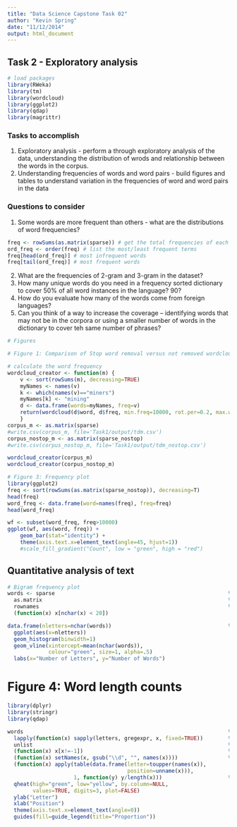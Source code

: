 ```yaml
---
title: "Data Science Capstone Task 02"
author: "Kevin Spring"
date: "11/12/2014"
output: html_document
---
```


## Task 2 - Exploratory analysis

```r
# load packages
library(RWeka)
library(tm)
library(wordcloud)
library(ggplot2)
library(qdap)
library(magrittr)
```
### Tasks to accomplish

1. Exploratory analysis - perform a through exploratory analysis of the data, understanding the distribution of wrods and relationship between the words in the corpus.
2. Understanding frequencies of words and word pairs - build figures and tables to understand variation in the frequencies of word and word pairs in the data

### Questions to consider
1. Some words are more frequent than others - what are the distributions of word frequencies?
```r
freq <- rowSums(as.matrix(sparse)) # get the total frequencies of each stemmed word
ord_freq <- order(freq) # list the most/least frequent terms
freq[head(ord_freq)] # most infrequent words
freq[tail(ord_freq)] # most frequent words
```
2. What are the frequencies of 2-gram and 3-gram in the dataset?
3. How many unique words do you need in a frequency sorted dictionary to cover 50% of all word instances in the language? 90?
4. How do you evaluate how many of the words come from foreign languages?
5. Can you think of a way to increase the coverage -- identifying words that may not be in the corpora or using a smaller number of words in the dictionary to cover teh same number of phrases?

```r
# Figures

# Figure 1: Comparison of Stop word removal versus not removed wordclouds

# calculate the word frequency
wordcloud_creator <- function(m) {
    v <- sort(rowSums(m), decreasing=TRUE)
    myNames <- names(v)
    k <- which(names(v)=="miners")
    myNames[k] <- "mining"
    d <- data.frame(words=myNames, freq=v)
    return(wordcloud(d$word, d$freq, min.freq=10000, rot.per=0.2, max.words=100, scale=c(5, .1), colors=brewer.pal(6, 'Dark2')))
    }
corpus_m <- as.matrix(sparse)
#write.csv(corpus_m, file='Task1/output/tdm.csv')
corpus_nostop_m <- as.matrix(sparse_nostop)
#write.csv(corpus_nostop_m, file='Task1/output/tdm_nostop.csv')

wordcloud_creator(corpus_m)
wordcloud_creator(corpus_nostop_m)
```


```r
# Figure 3: Frequency plot
library(ggplot2)
freq <- sort(rowSums(as.matrix(sparse_nostop)), decreasing=T)
head(freq)
word_freq <- data.frame(word=names(freq), freq=freq)
head(word_freq)

wf <- subset(word_freq, freq>10000)
ggplot(wf, aes(word, freq)) + 
    geom_bar(stat="identity") + 
    theme(axis.text.x=element_text(angle=45, hjust=1)) 
    #scale_fill_gradient("Count", low = "green", high = "red")
```

## Quantitative analysis of text

```r
# Bigram frequency plot
words <- sparse                                                       %>%
  as.matrix                                                           %>%
  rownames                                                            %>%
  (function(x) x[nchar(x) < 20])

data.frame(nletters=nchar(words))                                     %>%
  ggplot(aes(x=nletters))                                              + 
  geom_histogram(binwidth=1)                                           +
  geom_vline(xintercept=mean(nchar(words)), 
             colour="green", size=1, alpha=.5)                         + 
  labs(x="Number of Letters", y="Number of Words")

```

# Figure 4: Word length counts

```r
library(dplyr)
library(stringr)
library(qdap)

words                                                                 %>%
  lapply(function(x) sapply(letters, gregexpr, x, fixed=TRUE))        %>%
  unlist                                                              %>%
  (function(x) x[x!=-1])                                              %>%
  (function(x) setNames(x, gsub("\\d", "", names(x))))                %>%
  (function(x) apply(table(data.frame(letter=toupper(names(x)), 
                                      position=unname(x))),
                     1, function(y) y/length(x)))                     %>%
  qheat(high="green", low="yellow", by.column=NULL, 
        values=TRUE, digits=3, plot=FALSE)                             +
  ylab("Letter")                                                       + 
  xlab("Position")                                                     + 
  theme(axis.text.x=element_text(angle=0))                             +
  guides(fill=guide_legend(title="Proportion"))
```